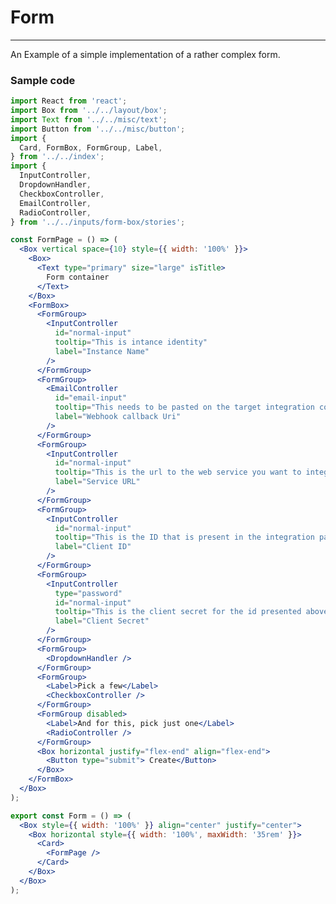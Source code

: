 

<Meta title="toolbox-ui/Templates" />

# Form
<hr />

An Example of a simple implementation of a rather complex form.

<Preview>
  <Story name="Form">
    <Form />
  </Story>
</Preview>


### Sample code

```jsx
import React from 'react';
import Box from '../../layout/box';
import Text from '../../misc/text';
import Button from '../../misc/button';
import {
  Card, FormBox, FormGroup, Label,
} from '../../index';
import {
  InputController,
  DropdownHandler,
  CheckboxController,
  EmailController,
  RadioController,
} from '../../inputs/form-box/stories';

const FormPage = () => (
  <Box vertical space={10} style={{ width: '100%' }}>
    <Box>
      <Text type="primary" size="large" isTitle>
        Form container
      </Text>
    </Box>
    <FormBox>
      <FormGroup>
        <InputController
          id="normal-input"
          tooltip="This is intance identity"
          label="Instance Name"
        />
      </FormGroup>
      <FormGroup>
        <EmailController
          id="email-input"
          tooltip="This needs to be pasted on the target integration configuration page"
          label="Webhook callback Uri"
        />
      </FormGroup>
      <FormGroup>
        <InputController
          id="normal-input"
          tooltip="This is the url to the web service you want to integrate with. e.g: www.gitlab.com"
          label="Service URL"
        />
      </FormGroup>
      <FormGroup>
        <InputController
          id="normal-input"
          tooltip="This is the ID that is present in the integration page of the target service"
          label="Client ID"
        />
      </FormGroup>
      <FormGroup>
        <InputController
          type="password"
          id="normal-input"
          tooltip="This is the client secret for the id presented above."
          label="Client Secret"
        />
      </FormGroup>
      <FormGroup>
        <DropdownHandler />
      </FormGroup>
      <FormGroup>
        <Label>Pick a few</Label>
        <CheckboxController />
      </FormGroup>
      <FormGroup disabled>
        <Label>And for this, pick just one</Label>
        <RadioController />
      </FormGroup>
      <Box horizontal justify="flex-end" align="flex-end">
        <Button type="submit"> Create</Button>
      </Box>
    </FormBox>
  </Box>
);

export const Form = () => (
  <Box style={{ width: '100%' }} align="center" justify="center">
    <Box horizontal style={{ width: '100%', maxWidth: '35rem' }}>
      <Card>
        <FormPage />
      </Card>
    </Box>
  </Box>
);
```
